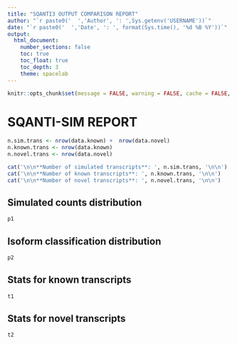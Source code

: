 ```yaml
---
title: "SQANTI3 OUTPUT COMPARISON REPORT"
author: "`r paste0('  ','Author', ': ',Sys.getenv('USERNAME'))`"
date: "`r paste0('  ','Date', ': ', format(Sys.time(), '%d %B %Y'))`"
output:
  html_document:
    number_sections: false
    toc: true
    toc_float: true
    toc_depth: 3
    theme: spacelab
---
```


<!-- Basic setting -->

```r
knitr::opts_chunk$set(message = FALSE, warning = FALSE, cache = FALSE, echo = FALSE)
```

<!-- Report generation -->

# SQANTI-SIM REPORT

```r
n.sim.trans <- nrow(data.known) +  nrow(data.novel)
n.known.trans <- nrow(data.known)
n.novel.trans <- nrow(data.novel)

cat('\n\n**Number of simulated transcripts**: ', n.sim.trans, '\n\n')
cat('\n\n**Number of known transcripts**: ', n.known.trans, '\n\n')
cat('\n\n**Number of novel transcripts**: ', n.novel.trans, '\n\n')
```

## Simulated counts distribution

```r
p1
```

## Isoform classification distribution

```r
p2
```

## Stats for known transcripts

```r
t1
```

## Stats for novel transcripts

```r
t2
```



